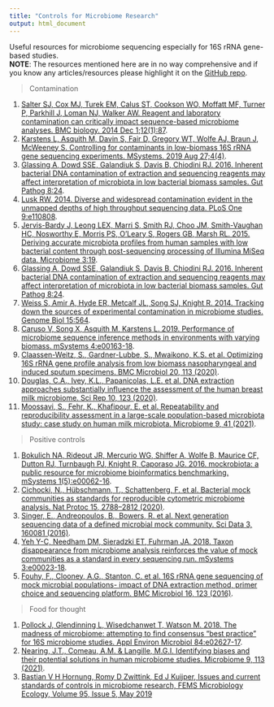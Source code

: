 ```yaml
---
title: "Controls for Microbiome Research"
output: html_document
---
```




Useful resources for microbiome sequencing especially for 16S rRNA gene-based studies.   
**NOTE**: The resources mentioned here are in no way comprehensive and if you know any articles/resources please highlight it on the [GitHub repo](https://github.com/microsud/Tools-Microbiome-Analysis/issues).   


>  Contamination    

1. [Salter SJ, Cox MJ, Turek EM, Calus ST, Cookson WO, Moffatt MF, Turner P, Parkhill J, Loman NJ, Walker AW. Reagent and laboratory contamination can critically impact sequence-based microbiome analyses. BMC biology. 2014 Dec 1;12(1):87](https://bmcbiol.biomedcentral.com/articles/10.1186/s12915-014-0087-z).    
2. [Karstens L, Asquith M, Davin S, Fair D, Gregory WT, Wolfe AJ, Braun J, McWeeney S. Controlling for contaminants in low-biomass 16S rRNA gene sequencing experiments. MSystems. 2019 Aug 27;4(4)](https://msystems.asm.org/content/4/4/e00290-19).   
3. [Glassing A, Dowd SSE, Galandiuk S, Davis B, Chiodini RJ. 2016. Inherent bacterial DNA contamination of extraction and sequencing reagents may affect interpretation of microbiota in low bacterial biomass samples. Gut Pathog 8:24](doi:10.1186/s13099-016-0103-7).  
4. [Lusk RW. 2014. Diverse and widespread contamination evident in the unmapped depths of high throughput sequencing data. PLoS One 9:e110808](doi:10.1371/journal.pone.0110808).    
5. [Jervis-Bardy J, Leong LEX, Marri S, Smith RJ, Choo JM, Smith-Vaughan HC, Nosworthy E, Morris PS, O’Leary S, Rogers GB, Marsh RL. 2015. Deriving accurate microbiota profiles from human samples with low bacterial content through post-sequencing processing of Illumina MiSeq data. Microbiome 3:19](doi:10.1186/s40168-015-0083-8).   
6. [Glassing A, Dowd SSE, Galandiuk S, Davis B, Chiodini RJ. 2016. Inherent bacterial DNA contamination of extraction and sequencing reagents may affect interpretation of microbiota in low bacterial biomass samples. Gut Pathog 8:24](doi:10.1186/s13099-016-0103-7).  
7. [Weiss S, Amir A, Hyde ER, Metcalf JL, Song SJ, Knight R. 2014. Tracking down the sources of experimental contamination in microbiome studies. Genome Biol 15:564](doi:10.1186/s13059-014-0564-2).   
8. [Caruso V, Song X, Asquith M, Karstens L. 2019. Performance of microbiome sequence inference methods in environments with varying biomass. mSystems 4:e00163-18](doi:10.1128/mSystems.00163-18).   
9. [Claassen-Weitz, S., Gardner-Lubbe, S., Mwaikono, K.S. et al. Optimizing 16S rRNA gene profile analysis from low biomass nasopharyngeal and induced sputum specimens. BMC Microbiol 20, 113 (2020)](https://doi.org/10.1186/s12866-020-01795-7).  
10. [Douglas, C.A., Ivey, K.L., Papanicolas, L.E. et al. DNA extraction approaches substantially influence the assessment of the human breast milk microbiome. Sci Rep 10, 123 (2020)](https://doi.org/10.1038/s41598-019-55568-y).  
11. [Moossavi, S., Fehr, K., Khafipour, E. et al. Repeatability and reproducibility assessment in a large-scale population-based microbiota study: case study on human milk microbiota. Microbiome 9, 41 (2021)](https://doi.org/10.1186/s40168-020-00998-4).    

>  Positive controls   

1. [Bokulich NA, Rideout JR, Mercurio WG, Shiffer A, Wolfe B, Maurice CF, Dutton RJ, Turnbaugh PJ, Knight R, Caporaso JG. 2016. mockrobiota: a public resource for microbiome bioinformatics benchmarking. mSystems 1(5):e00062-16](doi:10.1128/mSystems.00062-16).  
2. [Cichocki, N., Hübschmann, T., Schattenberg, F. et al. Bacterial mock communities as standards for reproducible cytometric microbiome analysis. Nat Protoc 15, 2788–2812 (2020)](https://doi.org/10.1038/s41596-020-0362-0).   
3. [Singer, E., Andreopoulos, B., Bowers, R. et al. Next generation sequencing data of a defined microbial mock community. Sci Data 3, 160081 (2016)](https://doi.org/10.1038/sdata.2016.81).   
4. [Yeh Y-C, Needham DM, Sieradzki ET, Fuhrman JA. 2018. Taxon disappearance from microbiome analysis reinforces the value of mock communities as a standard in every sequencing run. mSystems 3:e00023-18](https://doi.org/10.1128/mSystems.00023-18).    
5. [Fouhy, F., Clooney, A.G., Stanton, C. et al. 16S rRNA gene sequencing of mock microbial populations- impact of DNA extraction method, primer choice and sequencing platform. BMC Microbiol 16, 123 (2016)](https://doi.org/10.1186/s12866-016-0738-z).   

> Food for thought  

1. [Pollock J, Glendinning L, Wisedchanwet T, Watson M. 2018. The madness of microbiome: attempting to find consensus “best practice” for 16S microbiome studies. Appl Environ Microbiol 84:e02627-17](https://doi.org/10.1128/AEM.02627-17).  
2. [Nearing, J.T., Comeau, A.M. & Langille, M.G.I. Identifying biases and their potential solutions in human microbiome studies. Microbiome 9, 113 (2021)](https://doi.org/10.1186/s40168-021-01059-0).   
3. [Bastian V H Hornung, Romy D Zwittink, Ed J Kuijper, Issues and current standards of controls in microbiome research, FEMS Microbiology Ecology, Volume 95, Issue 5, May 2019](https://doi.org/10.1093/femsec/fiz045)   










